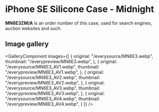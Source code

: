 
# iPhone SE Silicone Case - Midnight

<Callout type='info' emoji='👉🏻'>**MN6E3ZM/A** is an order number of this case, used for search engines, auction websites and such.</Callout>

## Image gallery

<GalleryComponent
    images={[
      {
        original: "/everysource/MN6E3.webp",
        thumbnail: "/everypreview/MN6E3.webp",
      },
      {
        original: "/everysource/MN6E3_AV1.webp",
        thumbnail: "/everypreview/MN6E3_AV1.webp",
      },
      {
        original: "/everysource/MN6E3_AV2.webp",
        thumbnail: "/everypreview/MN6E3_AV2.webp",
      },
      {
        original: "/everysource/MN6E3_AV3.webp",
        thumbnail: "/everypreview/MN6E3_AV3.webp",
      },
      {
        original: "/everysource/MN6E3_AV4.webp",
        thumbnail: "/everypreview/MN6E3_AV4.webp",
      }
    ]}
  />
